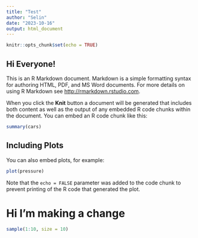 ```yaml
---
title: "Test"
author: "Selin"
date: "2023-10-16"
output: html_document
---
```


```r
knitr::opts_chunk$set(echo = TRUE)
```

## Hi Everyone!

This is an R Markdown document. Markdown is a simple formatting syntax for authoring HTML, PDF, and MS Word documents. For more details on using R Markdown see <http://rmarkdown.rstudio.com>.

When you click the **Knit** button a document will be generated that includes both content as well as the output of any embedded R code chunks within the document. You can embed an R code chunk like this:

```r
summary(cars)
```

## Including Plots

You can also embed plots, for example:

```r
plot(pressure)
```

Note that the `echo = FALSE` parameter was added to the code chunk to prevent printing of the R code that generated the plot.

# Hi I'm making a change

```r
sample(1:10, size = 10)
```

